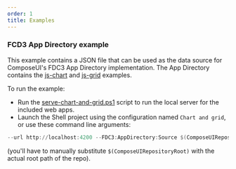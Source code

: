 ```yaml
---
order: 1
title: Examples
---
```


### FCD3 App Directory example

This example contains a JSON file that can be used as the data source for ComposeUI's FDC3 App Directory implementation. The App Directory contains the [js-chart](https://github.com/morganstanley/ComposeUI/tree/main/examples/js-chart) and [js-grid](https://github.com/morganstanley/ComposeUI/tree/main/examples/js-datagrid) examples.

To run the example:

- Run the [serve-chart-and-grid.ps1](https://github.com/morganstanley/ComposeUI/blob/main/examples/serve-chart-and-grid.ps1) script to run the local server for the included web apps.
- Launch the Shell project using the configuration named `Chart and grid`, or use these command line arguments:

```powershell
--url http://localhost:4200 --FDC3:AppDirectory:Source $(ComposeUIRepositoryRoot)/examples/fdc3-appdirectory/apps.json
```

(you'll have to manually substitute `$(ComposeUIRepositoryRoot)` with the actual root path of the repo).
